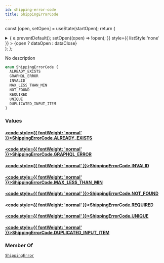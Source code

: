 ```yaml
---
id: shipping-error-code
title: ShippingErrorCode
---
```






const [open, setOpen] = useState(startOpen);
return (
<details {...(open ? { open: true } : {})} className="details" style={{ border:'none', boxShadow:'none', background:'var(--ifm-background-color)' }}>
<summary
onClick={(e) => {
e.preventDefault();
setOpen((open) => !open);
}}
style={{ listStyle:'none' }} >
{open ? dataOpen : dataClose}
</summary>
{open && children}
</details>
);
};

No description

```graphql
enum ShippingErrorCode {
  ALREADY_EXISTS
  GRAPHQL_ERROR
  INVALID
  MAX_LESS_THAN_MIN
  NOT_FOUND
  REQUIRED
  UNIQUE
  DUPLICATED_INPUT_ITEM
}
```

### Values

#### [<code style={{ fontWeight: 'normal' }}>ShippingErrorCode.<b>ALREADY_EXISTS</b></code>](#)

#### [<code style={{ fontWeight: 'normal' }}>ShippingErrorCode.<b>GRAPHQL_ERROR</b></code>](#)

#### [<code style={{ fontWeight: 'normal' }}>ShippingErrorCode.<b>INVALID</b></code>](#)

#### [<code style={{ fontWeight: 'normal' }}>ShippingErrorCode.<b>MAX_LESS_THAN_MIN</b></code>](#)

#### [<code style={{ fontWeight: 'normal' }}>ShippingErrorCode.<b>NOT_FOUND</b></code>](#)

#### [<code style={{ fontWeight: 'normal' }}>ShippingErrorCode.<b>REQUIRED</b></code>](#)

#### [<code style={{ fontWeight: 'normal' }}>ShippingErrorCode.<b>UNIQUE</b></code>](#)

#### [<code style={{ fontWeight: 'normal' }}>ShippingErrorCode.<b>DUPLICATED_INPUT_ITEM</b></code>](#)

### Member Of

[`ShippingError`](../../../api-reference/shipping/objects/shipping-error.mdx) <Badge class="badge badge--secondary" text="object"/>
